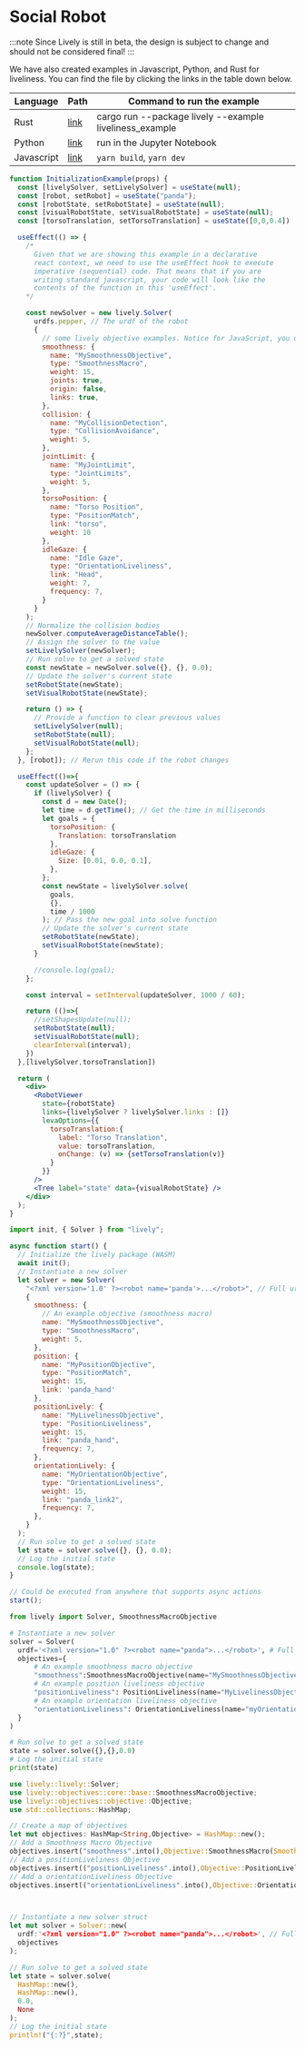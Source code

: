 # Social Robot


:::note
Since Lively is still in beta, the design is subject to change and should not be considered final!
:::

We have also created examples in Javascript, Python, and Rust for liveliness. You can find the file by clicking the links in the table down below.

|Language|Path|Command to run the example|
|---|---|---|
|Rust|[link](https://github.com/Wisc-HCI/lively/blob/master/examples/rust_examples/liveliness_example.rs)|cargo run --package lively --example liveliness_example|
| Python |[link](https://github.com/Wisc-HCI/lively/blob/master/examples/python_examples/liveliness_example.ipynb)|run in the Jupyter Notebook|
| Javascript| [link](https://github.com/Wisc-HCI/lively/tree/master/examples/js_examples/liveliness)|`yarn build`, `yarn dev`|

<Tabs>
  <TabItem value="jsx" label="Live">

```jsx live
function InitializationExample(props) {
  const [livelySolver, setLivelySolver] = useState(null);
  const [robot, setRobot] = useState("panda");
  const [robotState, setRobotState] = useState(null);
  const [visualRobotState, setVisualRobotState] = useState(null);
  const [torsoTranslation, setTorsoTranslation] = useState([0,0,0.4])

  useEffect(() => {
    /* 
      Given that we are showing this example in a declarative
      react context, we need to use the useEffect hook to execute
      imperative (sequential) code. That means that if you are
      writing standard javascript, your code will look like the
      contents of the function in this 'useEffect'.
    */

    const newSolver = new lively.Solver(
      urdfs.pepper, // The urdf of the robot
      {
        // some lively objective examples. Notice for JavaScript, you do not need to import anything for objective. Simply construct an object
        smoothness: {
          name: "MySmoothnessObjective",
          type: "SmoothnessMacro",
          weight: 15,
          joints: true,
          origin: false,
          links: true,
        },
        collision: {
          name: "MyCollisionDetection",
          type: "CollisionAvoidance",
          weight: 5,
        },
        jointLimit: {
          name: "MyJointLimit",
          type: "JointLimits",
          weight: 5,
        },
        torsoPosition: {
          name: "Torso Position",
          type: "PositionMatch",
          link: "torso",
          weight: 10
        },
        idleGaze: {
          name: "Idle Gaze",
          type: "OrientationLiveliness",
          link: "Head",
          weight: 7,
          frequency: 7,
        }
      }
    );
    // Normalize the collision bodies
    newSolver.computeAverageDistanceTable();
    // Assign the solver to the value
    setLivelySolver(newSolver);
    // Run solve to get a solved state
    const newState = newSolver.solve({}, {}, 0.0);
    // Update the solver's current state
    setRobotState(newState);
    setVisualRobotState(newState);

    return () => {
      // Provide a function to clear previous values
      setLivelySolver(null);
      setRobotState(null);
      setVisualRobotState(null);
    };
  }, [robot]); // Rerun this code if the robot changes

  useEffect(()=>{
    const updateSolver = () => {
      if (livelySolver) {
        const d = new Date();
        let time = d.getTime(); // Get the time in milliseconds
        let goals = {
          torsoPosition: {
            Translation: torsoTranslation
          },
          idleGaze: {
            Size: [0.01, 0.0, 0.1],
          },
        };
        const newState = livelySolver.solve(
          goals,
          {},
          time / 1000
        ); // Pass the new goal into solve function
        // Update the solver's current state
        setRobotState(newState);
        setVisualRobotState(newState);
      }

      //console.log(goal);
    };

    const interval = setInterval(updateSolver, 1000 / 60);

    return (()=>{
      //setShapesUpdate(null);
      setRobotState(null);
      setVisualRobotState(null);
      clearInterval(interval);
    })
  },[livelySolver,torsoTranslation])

  return (
    <div>
      <RobotViewer
        state={robotState}
        links={livelySolver ? livelySolver.links : []}
        levaOptions={{
          torsoTranslation:{
            label: "Torso Translation",
            value: torsoTranslation,
            onChange: (v) => {setTorsoTranslation(v)}
          }
        }}
      />
      <Tree label="state" data={visualRobotState} />
    </div>
  );
}
```

  </TabItem>

  <TabItem value="js" label="Javascript">

```js
import init, { Solver } from "lively";

async function start() {
  // Initialize the lively package (WASM)
  await init();
  // Instantiate a new solver
  let solver = new Solver(
    "<?xml version='1.0' ?><robot name='panda'>...</robot>", // Full urdf as a string
    {
      smoothness: {
        // An example objective (smoothness macro)
        name: "MySmoothnessObjective",
        type: "SmoothnessMacro",
        weight: 5,
      },
      position: {
        name: "MyPositionObjective",
        type: "PositionMatch",
        weight: 15,
        link: 'panda_hand'
      },
      positionLively: {
        name: "MyLivelinessObjective",
        type: "PositionLiveliness",
        weight: 15,
        link: "panda_hand",
        frequency: 7,
      },
      orientationLively: {
        name: "MyOrientationObjective",
        type: "OrientationLiveliness",
        weight: 15,
        link: "panda_link2",
        frequency: 7,
      },
    }
  );
  // Run solve to get a solved state
  let state = solver.solve({}, {}, 0.0);
  // Log the initial state
  console.log(state);
}

// Could be executed from anywhere that supports async actions
start();
```

  </TabItem>

  <TabItem value="py" label="Python">

```py
from lively import Solver, SmoothnessMacroObjective

# Instantiate a new solver
solver = Solver(
  urdf='<?xml version="1.0" ?><robot name="panda">...</robot>', # Full urdf as a string
  objectives={
      # An example smoothness macro objective
      "smoothness":SmoothnessMacroObjective(name="MySmoothnessObjective",weight=5),
      # An example position liveliness objective
      "positionLiveliness": PositionLiveliness(name="MyLivelinessObjective",link="panda_hand",frequency=7,weight=25),
      # An example orientation liveliness objective
      "orientationLiveliness": OrientationLiveliness(name="myOrientationLiveliness",link="panda_link2",frequency=7,weight=15)
  }
)

# Run solve to get a solved state
state = solver.solve({},{},0.0)
# Log the initial state
print(state)
```

  </TabItem>

  <TabItem value="rs" label="Rust">

```rust
use lively::lively::Solver;
use lively::objectives::core::base::SmoothnessMacroObjective;
use lively::objectives::objective::Objective;
use std::collections::HashMap;

// Create a map of objectives
let mut objectives: HashMap<String,Objective> = HashMap::new();
// Add a Smoothness Macro Objective
objectives.insert("smoothness".into(),Objective::SmoothnessMacro(SmoothnessMacroObjective::new("MySmoothnessObjective",5.0)));
// Add a positionLiveliness Objective
objectives.insert(("positionLiveliness".into(),Objective::PositionLiveliness(PositionLiveliness::new("MyLivelinessObjective",25,"panda_hand",7))));
// Add a orientationLiveliness Objective
objectives.insert(("orientationLiveliness".into(),Objective::OrientationLiveliness(OrientationLiveliness::new("MyOrientationlinessObjective",15,"panda_link2",7))));



// Instantiate a new solver struct
let mut solver = Solver::new(
  urdf:'<?xml version="1.0" ?><robot name="panda">...</robot>', // Full urdf as a string
  objectives
);

// Run solve to get a solved state
let state = solver.solve(
  HashMap::new(),
  HashMap::new(),
  0.0,
  None
);
// Log the initial state
println!("{:?}",state);
```

  </TabItem>

</Tabs>
